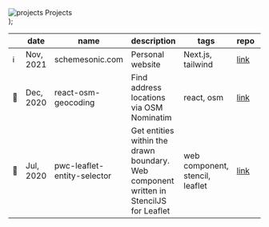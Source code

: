 
  <div className="my-5 mb-5 flex items-center text-lg">
    <Image
      alt="projects"
      src={require("../../../public/images/sword.png")}
      width={32}
      height={32}
    />
    <span className="ml-2">Projects</span>
  </div>
);

<ProjectTitle />

<div className="overflow-x-auto">

|     | date      | name                        | description                                                                            | tags                            | repo                                                            | site                                                                |
| --- | --------- | --------------------------- | -------------------------------------------------------------------------------------- | ------------------------------- | --------------------------------------------------------------- | ------------------------------------------------------------------- |
| ℹ️  | Nov, 2021 | schemesonic.com             | Personal website                                                                       | Next.js, tailwind               | [link](https://github.com/SchemeSonic/schemesonic.github.io)    | [link](https://www.schemesonic.com)                                 |
| 📍  | Dec, 2020 | react-osm-geocoding         | Find address locations via OSM Nominatim                                               | react, osm                      | [link](https://github.com/Paraboly/react-osm-geocoding)         | [link](https://www.npmjs.com/package/@paraboly/react-osm-geocoding) |
| 📌  | Jul, 2020 | pwc-leaflet-entity-selector | Get entities within the drawn boundary. Web component written in StencilJS for Leaflet | web component, stencil, leaflet | [link](https://github.com/Paraboly/pwc-leaflet-entity-selector) | [link](https://paraboly.github.io/pwc-leaflet-entity-selector/)     |
</div>